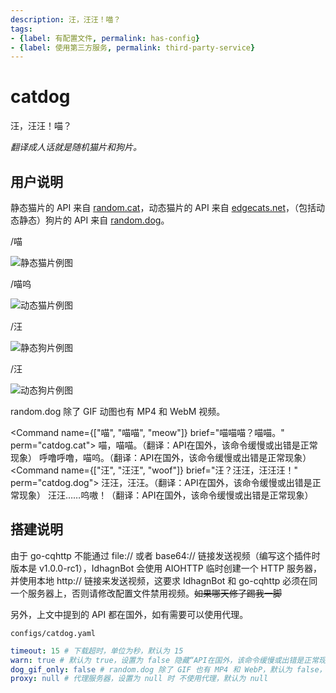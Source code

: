 ```yaml
---
description: 汪，汪汪！喵？
tags:
- {label: 有配置文件, permalink: has-config}
- {label: 使用第三方服务, permalink: third-party-service}
---
```


# catdog
汪，汪汪！喵？

*翻译成人话就是随机猫片和狗片。*

## 用户说明
静态猫片的 API 来自 [random.cat](http://random.cat)，动态猫片的 API 来自 [edgecats.net](https://edgecats.net)，（包括动态静态）狗片的 API 来自 [random.dog](https://random.dog)。

<Example>
  <Send>/喵</Send>
  <Recv>

![静态猫片例图](/example/catdog/cat.jpg)

  </Recv>
  <Send>/喵呜</Send>
  <Recv>

![动态猫片例图](/example/catdog/cat_gif.gif)

  </Recv>
  <Send>/汪</Send>
  <Recv>

![静态狗片例图](/example/catdog/dog.jpg)

  </Recv>
  <Send>/汪</Send>
  <Recv>

![动态狗片例图](/example/catdog/dog_gif.gif)

  </Recv>
  <Note>random.dog 除了 GIF 动图也有 MP4 和 WebM 视频。</Note>
</Example>

<Command name={["喵", "喵喵", "meow"]} brief="喵喵喵？喵喵。" perm="catdog.cat">
喵，喵喵。（翻译：API在国外，该命令缓慢或出错是正常现象）
</Command>
<Command name="喵呜" brief="喵呜！喵——呜——" perm="catdog.cat_gif">
呼噜呼噜，喵呜。（翻译：API在国外，该命令缓慢或出错是正常现象）
</Command>
<Command name={["汪", "汪汪", "woof"]} brief="汪？汪汪，汪汪汪！" perm="catdog.dog">
汪汪，汪汪。（翻译：API在国外，该命令缓慢或出错是正常现象）
</Command>
<Command name="汪嗷" brief="汪，汪，汪嗷～" perm="catdog.dog_gif">
汪汪……呜嗷！（翻译：API在国外，该命令缓慢或出错是正常现象）
</Command>

## 搭建说明
由于 go-cqhttp 不能通过 file:// 或者 base64:// 链接发送视频（编写这个插件时版本是 v1.0.0-rc1），IdhagnBot 会使用 AIOHTTP 临时创建一个 HTTP 服务器，并使用本地 http:// 链接来发送视频，这要求 IdhagnBot 和 go-cqhttp 必须在同一个服务器上，否则请修改配置文件禁用视频。~~如果哪天修了踢我一脚~~

另外，上文中提到的 API 都在国外，如有需要可以使用代理。

`configs/catdog.yaml`
```yaml
timeout: 15 # 下载超时，单位为秒，默认为 15
warn: true # 默认为 true，设置为 false 隐藏“API在国外，该命令缓慢或出错是正常现象”的警告
dog_gif_only: false # random.dog 除了 GIF 也有 MP4 和 WebP，默认为 false，设置为 true 将只发送 GIF
proxy: null # 代理服务器，设置为 null 时 不使用代理，默认为 null
```
